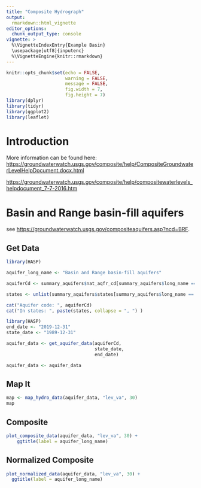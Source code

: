 ```yaml
---
title: "Composite Hydrograph"
output: 
  rmarkdown::html_vignette
editor_options: 
  chunk_output_type: console
vignette: >
  %\VignetteIndexEntry{Example Basin}
  \usepackage[utf8]{inputenc}
  %\VignetteEngine{knitr::rmarkdown}
---
```


```r
knitr::opts_chunk$set(echo = FALSE,
                      warning = FALSE,
                      message = FALSE,
                      fig.width = 7,
                      fig.height = 7)
library(dplyr)
library(tidyr)
library(ggplot2)
library(leaflet)
```

# Introduction

More information can be found here:
<https://groundwaterwatch.usgs.gov/composite/help/CompositeGroundwaterLevelHelpDocument.docx.html>

<https://groundwaterwatch.usgs.gov/composite/help/compositewaterlevels_helpdocument_7-7-2016.htm>


# Basin and Range basin-fill aquifers

see <https://groundwaterwatch.usgs.gov/compositeaquifers.asp?ncd=BRF>.

## Get Data


```r
library(HASP)

aquifer_long_name <- "Basin and Range basin-fill aquifers"

aquiferCd <- summary_aquifers$nat_aqfr_cd[summary_aquifers$long_name == aquifer_long_name]

states <- unlist(summary_aquifers$states[summary_aquifers$long_name == aquifer_long_name])

cat("Aquifer code: ", aquiferCd)
cat("In states: ", paste(states, collapse = ", ") )


```

```r
library(HASP)
end_date <- "2019-12-31"
state_date <- "1989-12-31"

aquifer_data <- get_aquifer_data(aquiferCd, 
                                 state_date, 
                                 end_date)

```

```r
aquifer_data <- aquifer_data
```

## Map It

```r

map <- map_hydro_data(aquifer_data, "lev_va", 30)
map

```

## Composite

```r

plot_composite_data(aquifer_data, "lev_va", 30) +
    ggtitle(label = aquifer_long_name)

```


## Normalized Composite

```r

plot_normalized_data(aquifer_data, "lev_va", 30) +
  ggtitle(label = aquifer_long_name)
```
